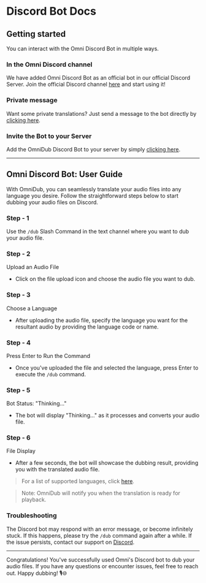 # Discord Bot Docs

## Getting started

You can interact with the Omni Discord Bot in multiple ways.

### In the Omni Discord channel

We have added Omni Discord Bot as an official bot in our official Discord Server. Join the official Discord channel [here](https://discord.gg/2QUhbAKyku) and start using it!

### Private message

Want some private translations? Just send a message to the bot directly by [clicking here](https://discordapp.com/users/1176584649569476618).

### Invite the Bot to your Server

Add the OmniDub Discord Bot to your server by simply [clicking here](https://discord.com/api/oauth2/authorize?client_id=1176584649569476618&permissions=964757425216&scope=bot%20applications.commands).

---

## Omni Discord Bot: User Guide

With OmniDub, you can seamlessly translate your audio files into any language you desire. Follow the straightforward steps below to start dubbing your audio files on Discord.

### Step - 1
Use the `/dub` Slash Command in the text channel where you want to dub your audio file.

### Step - 2
Upload an Audio File
- Click on the file upload icon and choose the audio file you want to dub.

### Step - 3
Choose a Language
- After uploading the audio file, specify the language you want for the resultant audio by providing the language code or name.

### Step - 4
Press Enter to Run the Command
- Once you've uploaded the file and selected the language, press Enter to execute the `/dub` command.

### Step - 5
Bot Status: "Thinking..."
- The bot will display "Thinking..." as it processes and converts your audio file.

### Step - 6
File Display
- After a few seconds, the bot will showcase the dubbing result, providing you with the translated audio file.

> For a list of supported languages, click [here](./supported-languages).

> Note: OmniDub will notify you when the translation is ready for playback.

### Troubleshooting

The Discord bot may respond with an error message, or become infinitely stuck. If this happens, please try the `/dub` command again after a while. If the issue persists, contact our support on [Discord](https://discord.gg/8a3A2EcrEC).

---

Congratulations! You've successfully used Omni's Discord bot to dub your audio files. If you have any questions or encounter issues, feel free to reach out. Happy dubbing! 🎙️🌐
